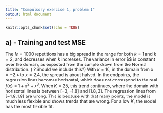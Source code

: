 ```yaml
---
title: "Compulsory exercise 1, problem 1"
output: html_document
---
```


```r
knitr::opts_chunk$set(echo = TRUE)
```

## a) - Training and test MSE
The $M=1000$ repetitions has a big spread in the range for both $k=1$ and $k=2$, and decreases when $k$ increases. The variance in error $\epsilon $ is constant over the domain, as expected from the sample drawn from the Normal distribution. ( ? Should we include this?) With $k=10$, in the domain from $x=-2.4$ to $x=2.4$, the spread is about halved. In the endpoints, the regression lines becomes horisontal, which does not correspond to the real $f(x)=1+x^2+x^3$. When $K=25$, this trend continues, where the domain with horisontal lines is between $[-3,-1.8]$ and $[1.8,3]$.  The regression lines from $[-1.8,1.8]$ are wrong. This is because with that many points, the model is much less flexible and shows trends that are wrong. For a low $K$, the model has the most flexible fit.